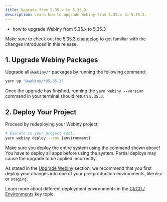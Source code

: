 ```yaml
---
title: Upgrade from 5.35.x to 5.35.3
description: Learn how to upgrade Webiny from 5.35.x to 5.35.3.
---
```



<Alert type="success" title="What you’ll learn">

- how to upgrade Webiny from 5.35.x to 5.35.3

</Alert>

<Alert type="info">

Make sure to check out the [5.35.3 changelog](/docs/{version}/release-notes/5.35.3/changelog) to get familiar with the changes introduced in this release.

</Alert>

## 1. Upgrade Webiny Packages

Upgrade all `@webiny/*` packages by running the following command:

```bash
yarn up "@webiny/*@5.35.3"
```

Once the upgrade has finished, running the `yarn webiny --version` command in your terminal should return `5.35.3`.

## 2. Deploy Your Project

Proceed by redeploying your Webiny project:

```bash
# Execute in your project root.
yarn webiny deploy --env {environment}
```

<Alert type="warning">

Make sure you deploy the entire system using the command shown above! You have to deploy all apps before using the system. Partial deploys may cause the upgrade to be applied incorrectly.

</Alert>

<Alert type="warning">

As stated in the [Upgrade Webiny](/docs/{version}/release-notes/upgrade-webiny#pre-production-environments-first) section, we recommend that you first deploy your changes into one of your pre-production environments, like `dev` or `staging`.

</Alert>

<Alert type="info">

Learn more about different deployment environments in the [CI/CD / Environments](/docs/{version}/core-development-concepts/ci-cd/environments) key topic.

</Alert>
